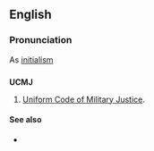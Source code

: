==English==

===Pronunciation===
As [[initialism]]

==={{abbreviation}}===
'''UCMJ'''

# {{proper noun}} [[Uniform Code of Military Justice]].

====See also====
* {{pedialite}}